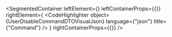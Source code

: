 
<SegmentedContainer
  leftElement={<UserDisableCommandDTODesc />}
  leftContainerProps={{}}
  rightElement={
    <CodeHighlighter
      object={UserDisableCommandDTOVisualJson}
      language={"json"}
      title={"Command"}
    />
  }
  rightContainerProps={{}}
/>
